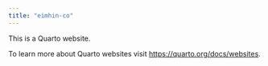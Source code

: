 ```yaml
---
title: "eimhin-co"
---
```


This is a Quarto website.

To learn more about Quarto websites visit <https://quarto.org/docs/websites>.
